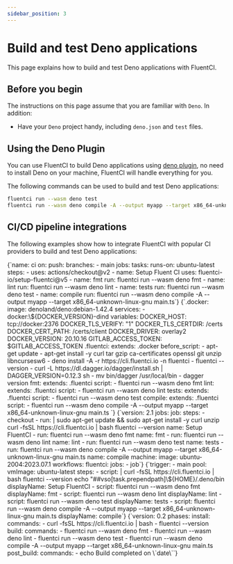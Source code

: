 ```yaml
---
sidebar_position: 3
---
```


# Build and test Deno applications

This page explains how to build and test Deno applications with FluentCI.

## Before you begin

The instructions on this page assume that you are familiar with `Deno`. In addition:

- Have your `Deno` project handy, including `deno.json` and `test` files.

## Using the Deno Plugin

You can use FluentCI to build Deno applications using [deno plugin](https://github.com/fluent-ci-templates/deno-pipeline), no need to install Deno on your machine, FluentCI will handle everything for you.

The following commands can be used to build and test Deno applications:

```bash
fluentci run --wasm deno test
fluentci run --wasm deno compile -A --output myapp --target x86_64-unknown-linux-gnu main.ts # suppose main.ts is your entry file
```

## CI/CD pipeline integrations

The following examples show how to integrate FluentCI with popular CI providers to build and test Deno applications:


<Tabs>
  <TabItem value="gha" label="Github Actions">
    <CodeBlock language="yaml" title="ci.yml">
      {`name: ci
on:
  push:
    branches:
      - main
jobs:
  tasks:
    runs-on: ubuntu-latest
    steps:
      - uses: actions/checkout@v2
      - name: Setup Fluent CI
        uses: fluentci-io/setup-fluentci@v5
      - name: fmt
        run: fluentci run --wasm deno fmt
      - name: lint
        run: fluentci run --wasm deno lint
      - name: tests
        run: fluentci run --wasm deno test
      - name: compile
        run: fluentci run --wasm deno compile -A --output myapp --target
          x86_64-unknown-linux-gnu main.ts`}
    </CodeBlock>
  </TabItem>
  <TabItem value="gitlab" label="GitLab CI">
    <CodeBlock language="yaml" title=".gitlab-ci.yml">
      {`.docker:
  image: denoland/deno:debian-1.42.4
  services:
    - docker:\${DOCKER_VERSION}-dind
  variables:
    DOCKER_HOST: tcp://docker:2376
    DOCKER_TLS_VERIFY: "1"
    DOCKER_TLS_CERTDIR: /certs
    DOCKER_CERT_PATH: /certs/client
    DOCKER_DRIVER: overlay2
    DOCKER_VERSION: 20.10.16
    GITLAB_ACCESS_TOKEN: $GITLAB_ACCESS_TOKEN
.fluentci:
  extends: .docker
  before_script: 
    - apt-get update 
    - apt-get install -y curl tar gzip ca-certificates openssl git unzip libncursesw6 
    - deno install -A -r https://cli.fluentci.io -n fluentci 
    - fluentci --version - curl -L https://dl.dagger.io/dagger/install.sh | DAGGER_VERSION=0.12.3 sh 
    - mv bin/dagger /usr/local/bin 
    - dagger version
fmt:
  extends: .fluentci
  script:
    - fluentci run --wasm deno fmt
lint:
  extends: .fluentci
  script:
    - fluentci run --wasm deno lint
tests:
  extends: .fluentci
  script:
    - fluentci run --wasm deno test
compile:
  extends: .fluentci
  script:
    - fluentci run --wasm deno compile -A --output myapp --target x86_64-unknown-linux-gnu main.ts
`}

</CodeBlock>
</TabItem>
<TabItem value="circleci" label="Circle CI">
<CodeBlock language="yaml" title=".circleci/config.yml">
{`version: 2.1
jobs:
  job:
    steps:
      - checkout
      - run: |
          sudo apt-get update && sudo apt-get install -y curl unzip
          curl -fsSL https://cli.fluentci.io | bash
          fluentci --version
        name: Setup FluentCI
      - run: fluentci run --wasm deno fmt
        name: fmt
      - run: fluentci run --wasm deno lint
        name: lint
      - run: fluentci run --wasm deno test
        name: tests
      - run: fluentci run --wasm deno compile -A --output myapp --target x86_64-unknown-linux-gnu main.ts
        name: compile
    machine:
      image: ubuntu-2004:2023.07.1
workflows:
  fluentci:
    jobs:
      - job`}
</CodeBlock>
</TabItem>
<TabItem value="azure" label="Azure Pipelines">
<CodeBlock language="yaml" title="azure-pipelines.yml">
{`trigger:
  - main
pool:
  vmImage: ubuntu-latest
steps:
  - script: |
      curl -fsSL https://cli.fluentci.io | bash
      fluentci --version
      echo "##vso[task.prependpath]\${HOME}/.deno/bin
    displayName: Setup FluentCI
  - script: fluentci run --wasm deno fmt
    displayName: fmt
  - script: fluentci run --wasm deno lint
    displayName: lint
  - script: fluentci run --wasm deno test
    displayName: tests
  - script: fluentci run --wasm deno compile -A --output myapp --target x86_64-unknown-linux-gnu main.ts
    displayName: compile`}
</CodeBlock>
</TabItem>
<TabItem value="aws" label="AWS CodePipeline">
<CodeBlock language="yaml" title="buildspec.yml">
{`version: 0.2
phases:
  install:
    commands:
      - curl -fsSL https://cli.fluentci.io | bash
      - fluentci --version
  build:
    commands:
      - fluentci run --wasm deno fmt
      - fluentci run --wasm deno lint
      - fluentci run --wasm deno test
      - fluentci run --wasm deno compile -A --output myapp --target
        x86_64-unknown-linux-gnu main.ts
  post_build:
    commands:
      - echo Build completed on \`date\``}
</CodeBlock>
</TabItem>
</Tabs>
